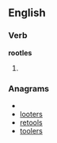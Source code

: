 
==English==

===Verb===
'''rootles'''

# {{third-person singular of|[[rootle]]}}

===Anagrams===
* {{alphagram|eloorst}}
* [[looters#English|looters]]
* [[retools#English|retools]]
* [[toolers#English|toolers]]